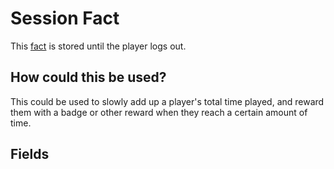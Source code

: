 
# Session Fact

This [fact](/docs/facts) is stored until the player logs out.

## How could this be used?

This could be used to slowly add up a player's total time played, and reward them with a badge or other reward when they reach a certain amount of time.

## Fields

<FactsField />
